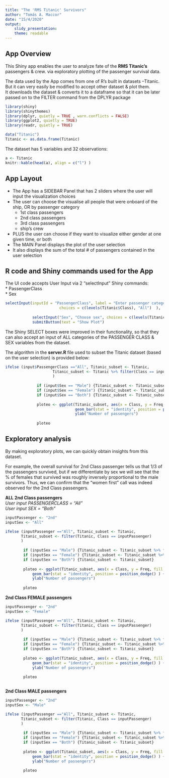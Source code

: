 ```yaml
---
title: "The 'RMS Titanic' Survivors"
author: "Tomás A. Maccor"
date: "15/4/2020"
output: 
    slidy_presentation:
    theme: readable
---
```



## App Overview

This Shiny app enables the user to analyze fate of the **RMS Titanic's** passengers & crew.
via exploratory plotting of the passenger survival data.   
  
The data used by the App comes from one of R's built in datasets  --Titanic.\  
But it can very easily be modified to accept other dataset & plot them.\  
\    
It downloads the dataset & converts it to a dataframe so that it can be later passed on to the FILTER command from the DPLYR package


```r
library(shiny)
library(shinythemes)
library(dplyr, quietly = TRUE , warn.conflicts = FALSE)
library(ggplot2, quietly = TRUE)
library(readr, quietly = TRUE)

data("Titanic")
Titanic <- as.data.frame(Titanic)

```

The dataset has 5 variables and 32 observations:

```r
a <- Titanic
knitr::kable(head(a), align = c("l") )
```

\break


## App Layout


* The App has a SIDEBAR Panel that has 2 sliders where the user will input the visualization choices
* The user can choose the visualise all people that were onboard of the ship, OR by passenger category
    + 1st class passengers
    + 2nd class passengers
    + 3rd class passengers
    + ship's crew
* PLUS the user can choose if they want to visualize either gender at one given time, or both
\  
* The MAIN Panel displays the plot of the user selection
* It also displays the sum of the total # of passengers contained in the user selection

\break

## R code and Shiny commands used for the App

The UI code accepts User Input via 2 "selectInput" Shiny commands:   
* PassengerClass    
* Sex

```r
selectInput(inputId = "PassengerClass", label = "Enter passenger category",
                        choices = c(levels(Titanic$Class), "All")  ),
                        
            selectInput("Sex", "Choose sex", choices = c(levels(Titanic$Sex), "Both")   ),
            submitButton(text = "Show Plot")
```

The Shiny SELECT boxes were improved in their functionality, so that they can also accept an input of ALL categories of the PASSENGER CLASS & SEX variables from the dataset.
\  
\  

The algorithm in the **server.R** file used to subset the Titanic dataset (based on the user selection) is provided below:

```r

ifelse (input$PassengerClass =="All", Titanic_subset <- Titanic, 
                     Titanic_subset <- Titanic %>% filter(Class == input$PassengerClass)
                     )
              
              if (input$Sex == "Male") {Titanic_subset <- Titanic_subset %>% filter(Sex == "Male")}
              if (input$Sex == "Female") {Titanic_subset <- Titanic_subset %>% filter(Sex == "Female")}
              if (input$Sex == "Both") {Titanic_subset <- Titanic_subset}
              
              ploteo <- ggplot(Titanic_subset, aes(x = Class, y = Freq, fill = Survived ) ) + 
                               geom_bar(stat = "identity", position = position_dodge() ) +
                               ylab("Number of passengers")
                              
              ploteo


```


## Exploratory analysis

By making exploratory plots, we can quickly obtain insights from this dataset.     
    
For example, the overall survival for 2nd Class passenger tells us that 1/3 of the passengers survived, but if we differentiate by sex we will see that the % of females that survived was roughly inversely proportional to the male survivors. Thus, we can confirm that the "women first" call was indeed observed for the 2nd Class passengers.      

**ALL 2nd Class passengers**  
*User input PASSENGERCLASS = "All"*   
*User input SEX = "Both"*

```r

inputPassenger <- "2nd"
inputSex <- "All"

ifelse (inputPassenger =="All", Titanic_subset <- Titanic, 
       Titanic_subset <- filter(Titanic, Class == inputPassenger)
       )
       
        if (inputSex == "Male") {Titanic_subset <- Titanic_subset %>% filter(Sex == "Male")}
        if (inputSex == "Female") {Titanic_subset <- Titanic_subset %>% filter(Sex == "Female")}
        if (inputSex == "Both") {Titanic_subset <- Titanic_subset}
        
        ploteo <- ggplot(Titanic_subset, aes(x = Class, y = Freq, fill = Survived ) ) + 
            geom_bar(stat = "identity", position = position_dodge() ) +
            ylab("Number of passengers")
        
        ploteo
```

**2nd Class FEMALE passengers**

```r
inputPassenger <- "2nd"
inputSex <- "Female"

ifelse (inputPassenger =="All", Titanic_subset <- Titanic, 
       Titanic_subset <- filter(Titanic, Class == inputPassenger)
       )
       
        if (inputSex == "Male") {Titanic_subset <- Titanic_subset %>% filter(Sex == "Male")}
        if (inputSex == "Female") {Titanic_subset <- Titanic_subset %>% filter(Sex == "Female")}
        if (inputSex == "Both") {Titanic_subset <- Titanic_subset}
        
        ploteo <- ggplot(Titanic_subset, aes(x = Class, y = Freq, fill = Survived ) ) + 
            geom_bar(stat = "identity", position = position_dodge() ) +
            ylab("Number of passengers")
        
        ploteo



```


**2nd Class MALE passengers**

```r
inputPassenger <- "2nd"
inputSex <- "Male"

ifelse (inputPassenger =="All", Titanic_subset <- Titanic, 
       Titanic_subset <- filter(Titanic, Class == inputPassenger)
       )
       
        if (inputSex == "Male") {Titanic_subset <- Titanic_subset %>% filter(Sex == "Male")}
        if (inputSex == "Female") {Titanic_subset <- Titanic_subset %>% filter(Sex == "Female")}
        if (inputSex == "Both") {Titanic_subset <- Titanic_subset}
        
        ploteo <- ggplot(Titanic_subset, aes(x = Class, y = Freq, fill = Survived ) ) + 
            geom_bar(stat = "identity", position = position_dodge() ) +
            ylab("Number of passengers")
        
        ploteo



```

